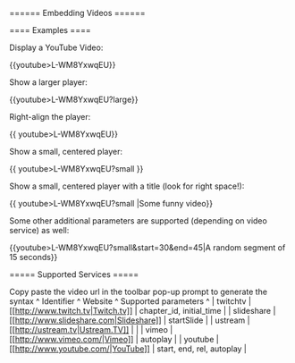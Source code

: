 ====== Embedding Videos ======

==== Examples ====

Display a YouTube Video:

  {{youtube>L-WM8YxwqEU}}

Show a larger player:

  {{youtube>L-WM8YxwqEU?large}}

Right-align the player:

  {{ youtube>L-WM8YxwqEU}}

Show a small, centered player:

  {{ youtube>L-WM8YxwqEU?small }}

Show a small, centered player with a title (look for right space!):

  {{ youtube>L-WM8YxwqEU?small |Some funny video}}

Some other additional parameters are supported (depending on video service) as well:

  {{youtube>L-WM8YxwqEU?small&start=30&end=45|A random segment of 15 seconds}}

===== Supported Services =====

Copy paste the video url in the toolbar pop-up prompt to generate the syntax
^ Identifier  ^ Website  ^ Supported parameters ^
| twitchtv    | [[http://www.twitch.tv|Twitch.tv]]           | chapter_id, initial_time  |
| slideshare  | [[http://www.slideshare.com|Slideshare]]     | startSlide  |
| ustream     | [[http://ustream.tv|Ustream.TV]]             |  |
| vimeo       | [[http://www.vimeo.com/|Vimeo]]              | autoplay |
| youtube     | [[http://www.youtube.com/|YouTube]]          | start, end, rel, autoplay |
